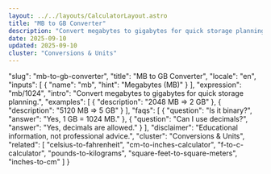 ```yaml
---
layout: ../../layouts/CalculatorLayout.astro
title: "MB to GB Converter"
description: "Convert megabytes to gigabytes for quick storage planning."
date: 2025-09-10
updated: 2025-09-10
cluster: "Conversions & Units"
---
```


  "slug": "mb-to-gb-converter",
  "title": "MB to GB Converter",
  "locale": "en",
  "inputs": [
    {
      "name": "mb",
      "hint": "Megabytes (MB)"
    }
  ],
  "expression": "mb/1024",
  "intro": "Convert megabytes to gigabytes for quick storage planning.",
  "examples": [
    {
      "description": "2048 MB ⇒ 2 GB"
    },
    {
      "description": "5120 MB ⇒ 5 GB"
    }
  ],
  "faqs": [
    {
      "question": "Is it binary?",
      "answer": "Yes, 1 GB = 1024 MB."
    },
    {
      "question": "Can I use decimals?",
      "answer": "Yes, decimals are allowed."
    }
  ],
  "disclaimer": "Educational information, not professional advice.",
  "cluster": "Conversions & Units",
  "related": [
    "celsius-to-fahrenheit",
    "cm-to-inches-calculator",
    "f-to-c-calculator",
    "pounds-to-kilograms",
    "square-feet-to-square-meters",
    "inches-to-cm"
  ]
}

<Calculator schema={schema} />
